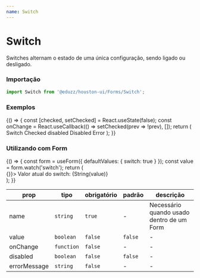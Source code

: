 ```yaml
---
name: Switch
---
```





# Switch

Switches alternam o estado de uma única configuração, sendo ligado ou desligado.

### Importação

```js
import Switch from '@eduzz/houston-ui/Forms/Switch';
```

### Exemplos

<Playground>
  {() => {
    const [checked, setChecked] = React.useState(false);
    const onChange = React.useCallback(() => setChecked(prev => !prev), []);
    return (
      <Row>
        <Column xs='auto'>
          <Switch value={checked} onChange={onChange}>
            Switch
          </Switch>
        </Column>
        <Column xs='auto'>
          <Switch value disabled>
            Checked disabled
          </Switch>
        </Column>
        <Column xs='auto'>
          <Switch disabled>Disabled</Switch>
        </Column>
        <Column xs='auto'>
          <Switch errorMessage='Error Message' value={checked} onChange={onChange}>
            Error
          </Switch>
        </Column>
      </Row>
    );
  }}
</Playground>

### Utilizando com Form

<Playground>
  {() => {
    const form = useForm({ defaultValues: { switch: true } });
    const value = form.watch('switch');
    return (
      <Form context={form} onSubmit={() => {}}>
        <Typography>Valor atual do switch: {String(value)}</Typography>
        <br />
        <Switch name='switch' />
      </Form>
    );
  }}
</Playground>

| prop         | tipo       | obrigatório | padrão  | descrição                                 |
| ------------ | ---------- | ----------- | ------- | ----------------------------------------- |
| name         | `string`   | `true`      | -       | Necessário quando usado dentro de um Form |
| value        | `boolean`  | `false`     | `false` | -                                         |
| onChange     | `function` | `false`     | -       | -                                         |
| disabled     | `boolean`  | `false`     | `false` | -                                         |
| errorMessage | `string`   | `false`     | -       | -                                         |

